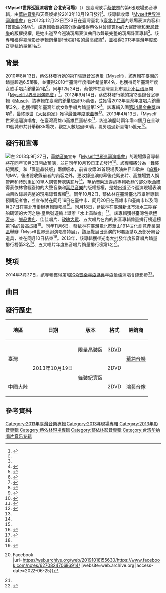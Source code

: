 {{Infobox album
| name         = Myself世界巡迴演唱會 台北安可場
| type         = live
| artist       = [[蔡依林|蔡依林]]
| cover        = Jolin Tsai - Myself World Tour (album).jpg
| released     = {{start date|2013|10|19}}
| recorded     = {{start and end dates|2012|12|22|2012|12|23}}
| venue        = [[臺北小巨蛋|臺北小巨蛋]]
| genre        = [[流行_(音樂類型)|流行]]
| length       = {{Duration|01:48:28}}
| label        = {{Plainlist|
* [[華納音樂_(台灣)|華納音樂]]
* 天熹音樂
}}
| prev_title   = [[Muse_(蔡依林專輯)|Muse]]
| prev_year    = 2012
| year         = 2013
| next_title   = [[呸|呸]]
| next_year    = 2014
}}

《'''Myself世界巡迴演唱會 台北安可場'''》（{{Lang-en|'''''Myself World Tour'''''}}）是臺灣歌手[[蔡依林|蔡依林]]的第6張現場影音專輯，由[[華納音樂_(台灣)|華納音樂]]和天熹娛樂於2013年10月19日發行<ref name=":0">{{Cite web |title=蔡依林巡演DVD将发行 珍藏钢管舞画面 |url=http://ent.sina.com.cn/y/2013-09-27/18074016464.shtml |website=ent.sina.com.cn |access-date=2022-06-25}}</ref>。該專輯收錄「[[Myself世界巡迴演唱會|Myself世界巡迴演唱會]]」在2012年12月22日至23日在臺灣臺北市[[臺北小巨蛋|臺北小巨蛋]]的現場表演內容和1首歌曲的MV<ref name=":0" />。該專輯收錄的部分歌曲獲得蔡依林曾經簽約的大聲音樂和[[台灣索尼音樂娛樂|索尼音樂]]的版權授權，是她出道至今巡演現場表演曲目收錄最完整的現場錄音專輯<ref name=":0" />。該專輯獲得臺灣影音專輯銷量排行榜第1名的最高成績<ref name=":1">{{Cite web |title=蔡依林台北办签唱会 坐南瓜车现身庆功(图)-搜狐音乐 |url=http://music.yule.sohu.com/20131028/n389063182.shtml |website=music.yule.sohu.com |access-date=2022-06-25}}</ref>，並獲得2013年臺灣年度影音專輯銷量第1名<ref name=":2">{{Cite web |date=2019-05-28 |title=Five Music - 五大唱片(5大唱片) -5大年度影音 |url=https://web.archive.org/web/20190528044804/http://www.5music.com.tw/CDTop-Year-2013-D.asp |website=web.archive.org |access-date=2022-06-25}}</ref>。

== 背景 ==
2010年8月13日，蔡依林發行她的第11張錄音室專輯《[[Myself|Myself]]》，該專輯在臺灣的銷量超過6.5萬張，並獲得2010年臺灣年度唱片銷量第4名，也獲得同年臺灣年度女歌手唱片銷量第1名<ref>{{Cite web |title=2010台湾专辑销售榜出炉 罗志祥压周杰伦夺魁_影音娱乐_新浪网 |url=http://ent.sina.com.cn/y/2010-12-11/03143174205.shtml |website=ent.sina.com.cn |access-date=2022-06-25}}</ref>。同年12月24日，蔡依林在臺灣臺北市[[臺北小巨蛋|臺北小巨蛋]]展開「[[Myself世界巡迴演唱會|Myself世界巡迴演唱會]]」<ref>{{Cite web |title=蔡依林圣诞节台北开唱 村上隆跨刀打造公仔-搜狐音乐 |url=http://music.yule.sohu.com/20101222/n278447097.shtml |website=music.yule.sohu.com |access-date=2022-06-25}}</ref>。2012年9月14日，蔡依林發行她的第12張錄音室專輯《[[Muse_(蔡依林專輯)|Muse]]》，該專輯在臺灣的銷量超過9.5萬張，並獲得2012年臺灣年度唱片銷量第3名，也獲得同年臺灣年度女歌手唱片銷量第1名<ref>{{Cite web |title=2012台湾专辑销量排行榜公布 罗志祥三连霸冠军_音乐频道_凤凰网 |url=https://yue.ifeng.com/y/detail_2013_01/11/21086945_0.shtml |website=yue.ifeng.com |access-date=2022-06-25}}</ref>。該專輯入圍[[第24屆金曲獎|第24屆金曲獎]]四項<ref>{{Cite web |title=「第24屆流行音樂金曲獎」林憶蓮《蓋亞》入圍6項 最大贏家 |url=http://tw.omg.yahoo.com/news/%E7%AC%AC24%E5%B1%86%E6%B5%81%E8%A1%8C%E9%9F%B3%E6%A8%82%E9%87%91%E6%9B%B2%E7%8D%8E-%E6%9E%97%E6%86%B6%E8%93%AE-%E8%93%8B%E4%BA%9E-%E5%85%A5%E5%9C%8D6%E9%A0%85-%E6%9C%80%E5%A4%A7%E8%B4%8F%E5%AE%B6-150254516.html |website=tw.omg.yahoo.com |language=zh-TW |access-date=2022-06-25}}</ref>，最終歌曲《[[大藝術家_(歌曲)|大藝術家]]》獲得[[年度歌曲獎_(金曲獎)|最佳年度歌曲獎]]<ref>{{Cite web |title=金曲獎決審／蔡依林舞曲高水準 林憶蓮【蓋亞】超越市場 |url=http://tw.omg.yahoo.com/news/%E9%87%91%E6%9B%B2%E7%8D%8E%E6%B1%BA%E5%AF%A9-%E8%94%A1%E4%BE%9D%E6%9E%97%E8%88%9E%E6%9B%B2%E9%AB%98%E6%B0%B4%E6%BA%96-%E6%9E%97%E6%86%B6%E8%93%AE-%E8%93%8B%E4%BA%9E-%E8%B6%85%E8%B6%8A%E5%B8%82%E5%A0%B4-165245075.html |website=tw.omg.yahoo.com |language=zh-TW |access-date=2022-06-25}}</ref>。2013年4月13日，「Myself世界巡迴演唱會」在臺灣高雄市[[高雄市現代化綜合體育館|高雄巨蛋]]結束<ref>{{Cite web |title=蔡依林無重力鋼管秀 跳恰恰台客舞台撩下去 |url=http://tw.omg.yahoo.com/news/%E8%94%A1%E4%BE%9D%E6%9E%97%E7%84%A1%E9%87%8D%E5%8A%9B%E9%8B%BC%E7%AE%A1%E7%A7%80-%E8%B7%B3%E6%81%B0%E6%81%B0%E5%8F%B0%E5%AE%A2%E8%88%9E%E5%8F%B0%E6%92%A9%E4%B8%8B%E5%8E%BB-151853377.html |website=tw.omg.yahoo.com |language=zh-TW |access-date=2022-06-25}}</ref>，該巡演歷時兩年零四個月在全球31個城市共計舉辦35場次，觀眾人數超過60萬，票房超過新臺幣15億元<ref>{{Cite web |title=蔡依林首征高雄巨蛋 再戰鋼管1億護身｜蘋果新聞網｜蘋果日報 |url=https://www.appledaily.com.tw/entertainment/20130313/UXSTIWUEXZI6XBOKMHYC5PFUJA |website=AppleDaily |language=zh-TW |access-date=2022-06-25}}</ref>。

== 發行和宣傳 ==
[[File:Great_River_Queen_across_under_KuanDu_Bridge.jpg|左]]
2013年9月27日，[[華納音樂_(台灣)|華納音樂]]宣布「[[Myself世界巡迴演唱會|Myself世界巡迴演唱會]]」的現場錄音專輯將在同年10月2日開放預購，並在同年10月19日正式發行<ref name=":0" />。該專輯將分為「舞裝紀實版」和「限量晶裝版」兩個版本，前者收錄39首現場表演曲目和歌曲《[[旅程_(蔡依林歌曲)|旅程]]》的MV，後者除收錄前者的內容之外，更收錄巡演的幕後花絮影片、高雄場雙人鋼管舞和特別重拍的單人鋼管舞表演影片<ref name=":0" />。華納音樂透露該專輯收錄的部分歌曲獲得蔡依林曾經簽約的大聲音樂和[[台灣索尼音樂娛樂|索尼音樂]]的版權授權，是她出道至今巡演現場表演曲目收錄最完整的現場錄音專輯<ref name=":0" />。同年10月2日，蔡依林在臺灣臺北市舉辦專輯預購記者會，並宣布將在同月19日在臺中市、同月20日在高雄市和臺南市以及同月27日在臺北市舉辦專輯簽唱會<ref>{{Cite web |last=中時新聞網 |title=Jolin演唱會DVD發行 曾皮開肉綻抱傷上場 - 娛樂 |url=https://www.chinatimes.com/realtimenews/20131002004239-260404?chdtv |website=中時新聞網 |language=zh-TW |access-date=2022-06-25}}</ref>。同月18日，蔡依林在臺灣新北市淡水三期客船碼頭的大河之戀·皇后號遊輪上舉辦「水上首映會」<ref>{{Cite web |last=中時新聞網 |title=蔡依林威風登快艇 鳴炮失手掉漆 - 娛樂新聞 |url=https://www.chinatimes.com/newspapers/20131019000777-260112?chdtv |website=中時新聞網 |language=zh-TW |access-date=2022-06-25}}</ref>。該專輯獲得臺灣包括[[博客來網路書店|博客來]]、[[誠品書店|誠品書店]]、佳佳唱片、[[玫瑰大眾唱片|玫瑰大眾]]、五大唱片在內的影音專輯銷量排行榜週榜第1名的最高成績<ref name=":1" />。同年11月6日，蔡依林在臺灣臺北市[[華山1914文化創意產業園區|華山1914文化創意產業園區]]舉辦「Myself世界巡迴演唱會特展」，該展覽展出巡演的16套服裝以及部分舞台道具，並在同月10日結束<ref>{{Cite web |title=反骨蔡依林不拒先生子 「愛都要被支持」挺同志 |url=http://tw.news.yahoo.com/%E5%8F%8D%E9%AA%A8%E8%94%A1%E4%BE%9D%E6%9E%97%E4%B8%8D%E6%8B%92%E5%85%88%E7%94%9F%E5%AD%90-%E6%84%9B%E9%83%BD%E8%A6%81%E8%A2%AB%E6%94%AF%E6%8C%81-%E6%8C%BA%E5%90%8C%E5%BF%97-160129971.html |website=tw.news.yahoo.com |language=zh-TW |access-date=2022-06-25}}</ref>。2013年，該專輯獲得[[光南大批發|光南大批發]]年度影音唱片銷量排行榜第3名<ref>{{Cite web |date=2019-10-18 |title=光南大批發【2013年度】唱片總銷售排行榜 {{!}} Facebook |url=https://web.archive.org/web/20191018155630/https://www.facebook.com/notes/627082470686914/ |website=web.archive.org |access-date=2022-06-25}}</ref>、五大唱片年度影音唱片銷量排行榜第1名<ref name=":2" />。

== 獎項 ==
2014年3月27日，該專輯獲得第1屆[[QQ音乐巅峰盛典|QQ音樂年度盛典]]年度最佳演唱會錄影帶<ref>{{Cite web |title=蔡依林摘后林俊杰封王 关喆茜拉携手亮相红毯(组图) |url=http://yue.ifeng.com/neidiliuxing/detail_2014_03/28/35241760_0.shtml |website=yue.ifeng.com |access-date=2022-06-25}}</ref>。

== 曲目 ==
{{Track listing
| headline      = 《Myself世界巡迴演唱會 台北安可場》{{nobold|——舞裝紀實版、限量晶裝版（Disc 1）}}

| title1        = Opening VCR
| length1       = 2:31

| title2        = [[美人計_(歌曲)|美人計]]
| lyrics2       = {{Plainlist|
* 崔惟楷
* 陳天佑
}}
| music2        = {{Plainlist|
* {{Link-en|Danielle Senior|Danielle Senior}}
* Scott Wild
}}
| length2       = 2:48

| title3        = 玩美
| lyrics3       = 崔惟楷
| music3        = {{Plainlist|
* Lars Quang
* Thea Winkelmann
}}
| length3       = 3:49

| title4        = 黑髮尤物
| lyrics4       = [[嚴云農|嚴-{云}-農]]
| music4        = {{Plainlist|
* {{Link-en|Jonas Saeed|Jonas Saeed}}
* Pia Sjöberg
}}
| length4       = 2:34

| title5        = 花蝴蝶
| lyrics5       = 嚴-{云}-農
| music5        = {{Plainlist|
* Anders Kjer
* David Clewett
* {{Link-en|Alice Gernandt|Ace Wilder}}
}}
| length5       = 3:34

| title6        = [[大藝術家_(歌曲)|大藝術家]]
| lyrics6       = 嚴-{云}-農
| music6        = {{Plainlist|
* Robin Jessen
* Anne Judith Wik
* Nermin Harambasic
* Ronny Svendsen
* Charite Viken Reinas
* Eirik Johansen
* Alexander Puntervold
}}
| length6       = 3:21

| title7        = 馬賽克
| lyrics7       = 王永良
| music7        = [[林俊杰|林俊傑]]
| length7       = 4:07

| title8        = 愛情三十六計
| lyrics8       = 胡如虹
| music8        = {{Plainlist|
* {{Link-en|Savan Kotecha|Savan Kotecha}}
* Andrew Frampton
* {{Link-en|Wayne Wilkins|Wayne Wilkins}}
}}
| length8       = 3:11

| title9        = 冷·暴力
| lyrics9       = {{Plainlist|
* [[陳鎮川|陳鎮川]]
* [[蔣承縉|蔣承縉]]
* 李宗恩
}}
| music9        = {{Plainlist|
* Nik Quang
* Thea Hall
* Lars Quang
* RnG
}}
| length9       = 3:02

| title10       = 天空
| lyrics10      = [[衛斯理_(藝人)|衛斯理]]
| music10       = {{Plainlist|
* [[衛斯理_(藝人)|衛斯理]]
* 小米
}}
| length10      = 1:52

| title11       = 詩人漫步
| lyrics11      = [[許哲珮|許哲珮]]
| music11       = 許哲珮
| length11      = 4:50

| title12       = [[特務J_(歌曲)|特務J]]
| lyrics12      = {{Plainlist|
* 李宗恩
* 嚴-{云}-農
* 梁錦興
}}
| music12       = 黃晟峰
| length12      = 2:50

| title13       = Beast
| lyrics13      = 蔡依林
| music13       = {{Plainlist|
* Tarmo Keranen
* Karin Fransson
}}
| length13      = 2:41

| title14       = 玩愛之徒
| lyrics14      = 陳天佑
| music14       = {{Plainlist|
* Gabriel Ssezibwa
* Rene Prang
* Lars Quang
* Nik Quang
}}
| length14      = 3:27

| title15       = 招牌動作
| lyrics15      = 陳鎮川
| music15       = {{Plainlist|
* [[陳浩然_(音樂製作人)|Edward Chan]]
* Charles Lee
}}
| length15      = 1:57

| title16       = [[大丈夫_(歌曲)|大丈夫]]
| lyrics16      = 陳鎮川
| music16       = {{Plainlist|
* {{Link-en|Jonas Jeberg|Jonas Jeberg}}
* {{Link-en|Mikkel Sigvardt|Remee}}
* {{Link-en|Mich Hansen|Cutfather}}
* {{Link-en|Nina Woodford|Nina Woodford}}
}}
| length16      = 1:21

| title17       = 睜一隻眼閉一隻眼
| lyrics17      = {{Plainlist|
* 李宗恩
* [[李焯雄|李焯雄]]
}}
| music17       = {{Plainlist|
* {{Link-en|Mads Hauge|Mads Hauge}}
* {{Link-en|Vincent DeGiorgio|Vincent DeGiorgio}}
}}
| length17      = 3:06

| title18       = [[我知道你很難過|我知道你很難過]]
| lyrics18      = 胡如虹
| music18       = {{Link-en|葉良俊|Jimmy Ye}}
| length18      = 1:25

| title19       = 離人節
| lyrics19      = 嚴-{云}-農
| music19       = [[馮翰銘|馮翰銘]]
| length19      = 0:52

| title20       = 開場白
| lyrics20      = 蔡依林
| music20       = [[小宇|宋念宇]]
| length20      = 0:55

| title21       = 愛上了一條街
| lyrics21      = 謝孟娟
| music21       = 牧野信博
| length21      = 0:54

| title22       = 你怎麼連話都說不清楚
| lyrics22      = [[艾莉絲_(主持人)|毛毛]]
| music22       = [[周杰倫|周杰倫]]
| length22      = 1:32

| title23       = 檸檬草的味道
| lyrics23      = 李焯雄
| music23       = [[李偲菘|李偲菘]]
| length23      = 1:34

| title24       = 妥協
| lyrics24      = [[蔣承縉|Wonderful]]
| music24       = {{Plainlist|
* [[阿沁|阿沁]]
* Real Band
}}
| length24      = 1:13

| title25       = 假裝
| lyrics25      = [[蔣承縉|大麥]]
| music25       = 古晧
| length25      = 2:05

| title26       = 倒帶
| lyrics26      = [[方文山|方文山]]
| music26       = 周杰倫
| length26      = 2:37

| total_length  = 64:08
}}

{{Track listing
| headline      = 《Myself世界巡迴演唱會 台北安可場》{{nobold|——舞裝紀實版、限量晶裝版（Disc 2）}}

| title1        = [[Don't_Stop_(歌曲)|Don't Stop]]
| lyrics1       = 毛毛
| music1        = {{Plainlist|
* [[七小龙|Rachel Stevens]]
* [[七小龙|Hannah Spearritt]]
* [[七小龙|Bradley McIntosh]]
* [[七小龙|Jon Lee]]
* [[七小龙|Paul Cattermole]]
* [[七小龙|Jo O'Meara]]
* [[七小龙|Tina Barrett]]
* {{Link-en|Eliot Kennedy|Eliot Kennedy}}
* {{Link-en|Mike Percy|Dead or Alive (band)}}
* {{Link-en|Tim Lever|Dead or Alive (band)}}
}}
| length1       = 1:22

| title2        = 馬德里不思議
| lyrics2       = [[黄俊郎|黃俊郎]]
| music2        = [[陳俊達|陳孟奇]]
| length2       = 1:35

| title3        = 十三號星期舞
| lyrics3       = 周啟民
| music3        = {{Plainlist|
* {{Link-en|Pasi Siitonen|Stig (singer)}}
* Adam Powers
* Nalle Ahlstedt
}}
| length3       = 1:57

| title4        = [[日不落|日不落]]
| lyrics4       = 崔惟楷
| music4        = {{Plainlist|
* {{Link-en|Alexander Bard|Alexander Bard}}
* Anders Hansson
}}
| length4       = 3:41

| title5        = Mr. Q
| lyrics5       = 陳鎮川
| music5        = {{Plainlist|
* {{Link-en|Miriam Nervo|Nervo (DJs)}}
* {{Link-en|Olivia Nervo|Nervo (DJs)}}
* Ben Thomas
* Dele Ladimeji
}}
| length5       = 3:14

| title6        = 七上八下
| lyrics6       = {{Plainlist|
* [[小安|小安]]
* 陳天佑
}}
| music6        = 小安
| length6       = 1:19

| title7        = [[舞孃_(歌曲)|舞孃]]
| lyrics7       = 陳鎮川
| music7        = {{Plainlist|
* Miriam Nervo
* Olivia Nervo
* {{Link-en|Greg Kurstin|Greg Kurstin}}
}}
| length7       = 1:47

| title8        = 迷幻
| lyrics8       = [[吴青峰|吳青峰]]
| music8        = {{Plainlist|
* {{Link-en|Mikko Tamminen|Setä Tamu}}
* {{Link-en|Udo Mechels|Udo Mechels}}
* {{Link-en|Rike Boomgaarden|Rike Boomgaarden}}
}}
| length8       = 2:22

| title9        = Dr. Jolin
| lyrics9       = 許哲珮
| music9        = {{Plainlist|
* {{Link-en|Iggy Strange Dahl|Iggy Strange Dahl}}
* Johan Moraeus
* Christoffer Vikberg
}}
| length9       = 2:54

| title10       = [[唯舞獨尊_(歌曲)|唯舞獨尊]]
| lyrics10      = 陳鎮川
| music10       = {{Plainlist|
* Roger Olsson
* Klas Johan Wahl
* Nick Whitecross
}}
| length10      = 4:03

| title11       = 我
| lyrics11      = [[小寒_(填詞人)|小寒]]
| music11       = [[蔡健雅|蔡健雅]]
| length11      = 4:15

| title12       = [[野蠻遊戲|野蠻遊戲]]
| lyrics12      = 陳鎮川
| music12       = {{Plainlist|
* Jonas Nordelius
* Andreas Levander
* {{Link-en|Awa Manneh|Awa Manneh}}
}}
| length12      = 2:57

| title13       = [[看我72變_(歌曲)|看我72變]]
| lyrics13      = 陳鎮川
| music13       = {{Plainlist|
* Edward Chan
* Charles Lee
}}
| length13      = 2:35

| title14       = 愛無赦
| lyrics14      = 陳鎮川
| music14       = {{Plainlist|
* {{Link-en|Lina Rafn|Lina Rafn}}
* Adam Powers
* {{Link-en|Paw Lagermann|Paw Lagermann}}
}}
| length14      = 6:43

| title15       = [[旅程_(蔡依林歌曲)|旅程]]
| note15        = MV
| lyrics15      = 嚴-{云}-農
| music15       = {{Plainlist|
* {{Link-en|Jaakko Salovaara|JS16}}
* Park Geun-tae
* Nalle Ahlstedt
}}
| producer15    = 
| length15      = 3:36

| total_length  = 44:20
}}

{{Track listing
| headline      = 《Myself世界巡迴演唱會 台北安可場》{{nobold|——限量晶裝版（Disc 3）}}

| title1        = Myself, Yourself幕後花絮+Bonus多視角鋼管舞
| length1       = 27:16

| total_length  = 27:16
}}

== 發行歷史 ==
{| class="wikitable"
!地區
!日期
!版本
!格式
!經銷商
|-
| rowspan="2" |臺灣
| rowspan="3" |2013年10月19日
|限量晶裝版
|3[[DVD|DVD]]
| rowspan="2" |[[華納音樂_(台灣)|華納音樂]]
|-
| rowspan="2" |舞裝紀實版
|2DVD
|-
|中國大陸
|2DVD
|鴻藝音像
|}

== 參考資料 ==
{{Reflist|30em}}

{{蔡依林}}

[[Category:2013年臺灣音樂專輯|Category:2013年臺灣音樂專輯]]
[[Category:2013年現場專輯|Category:2013年現場專輯]]
[[Category:2013年影音專輯|Category:2013年影音專輯]]
[[Category:蔡依林現場專輯|Category:蔡依林現場專輯]]
[[Category:蔡依林影音專輯|Category:蔡依林影音專輯]]
[[Category:台湾华纳唱片音乐专辑|Category:台湾华纳唱片音乐专辑]]